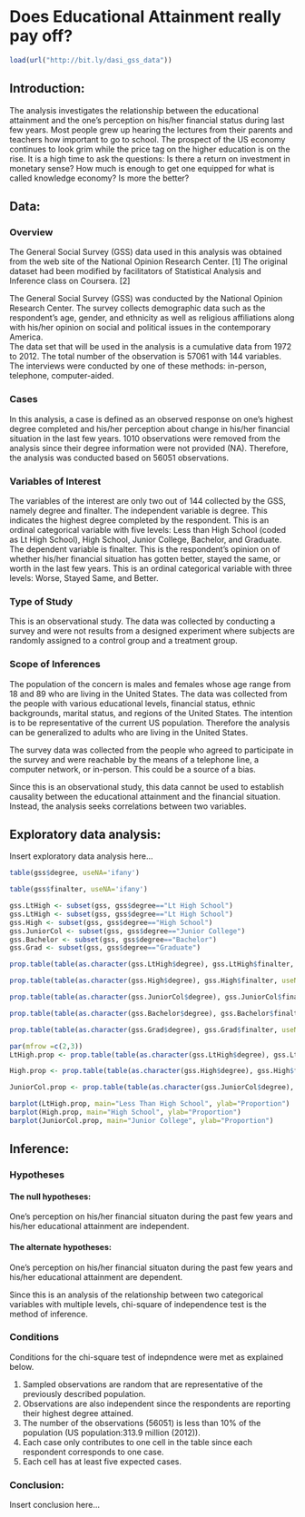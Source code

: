 <!-- Make sure that the knitr package is installed and loaded. -->
<!-- For more info on the package options see http://yihui.name/knitr/options -->

<!-- Replace below with the title of your project -->
# Does Educational Attainment really pay off?

<!-- Enter the code required to load your data in the space below. The data will be loaded but the line of code won't show up in your write up (echo=FALSE) in order to save space-->
```r
load(url("http://bit.ly/dasi_gss_data"))
```

<!-- In the remainder of the document, add R code chunks as needed -->

## Introduction:

The analysis investigates the relationship between the educational attainment and the one's perception on his/her financial status during last few years.  Most people grew up hearing the lectures from their parents and teachers how important to go to school.  The prospect of the US economy continues to look grim while the price tag on the higher education is on the rise.  It is a high time to ask the questions: Is there a return on investment in monetary sense?  How much is enough to get one equipped for what is called knowledge economy?  Is more the better?

## Data:

### Overview
  The General Social Survey (GSS) data used in this analysis was obtained from the web site of the National Opinion Research Center. [1]  The original dataset had been modified by facilitators of Statistical Analysis and Inference class on Coursera. [2]

The General Social Survey (GSS) was conducted by the National Opinion Research Center.  The survey collects demographic data such as the respondent's age, gender, and ethnicity as well as religious affiliations along with his/her opinion on social and political issues in the contemporary America.     
The data set that will be used in the analysis is a cumulative data from 1972 to 2012.  The total number of the observation is 57061 with 144 variables.  The interviews were conducted by one of these methods: in-person, telephone, computer-aided.  

### Cases
  In this analysis, a case is defined as an observed response on one's highest degree completed and his/her perception about change in his/her financial situation in the last few years.  1010 observations were removed from the analysis since their degree information were not provided (NA).  Therefore, the analysis was conducted based on 56051 observations.   
  
### Variables of Interest
The variables of the interest are only two out of 144 collected by the GSS, namely degree and finalter.  The independent variable is degree.  This indicates the highest degree completed by the respondent.  This is an ordinal categorical variable with five levels: Less than High School (coded as Lt High School), High School, Junior College, Bachelor, and Graduate.  The dependent variable is finalter.  This is the respondent's opinion on of whether his/her financial situation has gotten better, stayed the same, or worth in the last few years.  This is an ordinal categorical variable with three levels: Worse, Stayed Same, and Better.
  
### Type of Study
  This is an observational study.  The data was collected by conducting a survey and were not  results from a designed experiment where subjects are randomly assigned to a control group and a treatment group.  

### Scope of Inferences
  The population of the concern is males and females whose age range from 18 and 89 who are living in the United States. The data was collected from the people with various educational levels, financial status, ethnic backgrounds, marital status, and regions of the United States.  The intention is to be representative of the current US population.  Therefore the analysis can be generalized to adults who are living in the United States. 
  
  The survey data was collected from the people who agreed to participate in the survey and were reachable by the means of a telephone line, a computer network, or in-person.  This could be a source of a bias.  
  
Since this is an observational study, this data cannot be used to establish causality between the educational attainment and the financial situation.  Instead, the analysis seeks correlations between two variables.

## Exploratory data analysis:

Insert exploratory data analysis here...
```r
table(gss$degree, useNA='ifany')

```

```r
table(gss$finalter, useNA='ifany')
```

```r
gss.LtHigh <- subset(gss, gss$degree=="Lt High School")
gss.LtHigh <- subset(gss, gss$degree=="Lt High School")
gss.High <- subset(gss, gss$degree=="High School")
gss.JuniorCol <- subset(gss, gss$degree=="Junior College")
gss.Bachelor <- subset(gss, gss$degree=="Bachelor")
gss.Grad <- subset(gss, gss$degree=="Graduate")
```

```r
prop.table(table(as.character(gss.LtHigh$degree), gss.LtHigh$finalter, useNA='ifany'))
```

```r
prop.table(table(as.character(gss.High$degree), gss.High$finalter, useNA='ifany'))
```

```r
prop.table(table(as.character(gss.JuniorCol$degree), gss.JuniorCol$finalter, useNA='ifany'))
```

```r
prop.table(table(as.character(gss.Bachelor$degree), gss.Bachelor$finalter, useNA='ifany'))
```

```r
prop.table(table(as.character(gss.Grad$degree), gss.Grad$finalter, useNA='ifany'))
```
```r
par(mfrow =c(2,3))
LtHigh.prop <- prop.table(table(as.character(gss.LtHigh$degree), gss.LtHigh$finalter, useNA='ifany'))

High.prop <- prop.table(table(as.character(gss.High$degree), gss.High$finalter, useNA='ifany'))

JuniorCol.prop <- prop.table(table(as.character(gss.JuniorCol$degree), gss.JuniorCol$finalter, useNA='ifany'))
```
```r
barplot(LtHigh.prop, main="Less Than High School", ylab="Proportion")
barplot(High.prop, main="High School", ylab="Proportion")
barplot(JuniorCol.prop, main="Junior College", ylab="Proportion")
```

## Inference:

### Hypotheses

#### The null hypotheses: 
One's perception on his/her financial situaton during the past few years and his/her educational attainment are independent.   

#### The alternate hypotheses:
One's perception on his/her financial situaton during the past few years and his/her educational attainment are dependent. 

  Since this is an analysis of the relationship between two categorical variables with multiple levels, chi-square of independence test is the method of inference.
  
### Conditions
  Conditions for the chi-square test of indepndence were met as explained below.
  
  1. Sampled observations are random that are representative of the previously described population. 
  2. Observations are also independent since the respondents are reporting their highest degree attained.
  3. The number of the observations (56051) is less than 10% of the population (US population:313.9 million (2012)).
  4. Each case only contributes to one cell in the table since each respondent corresponds to one case.
  5. Each cell has at least five expected cases.

### Conclusion:

Insert conclusion here...

